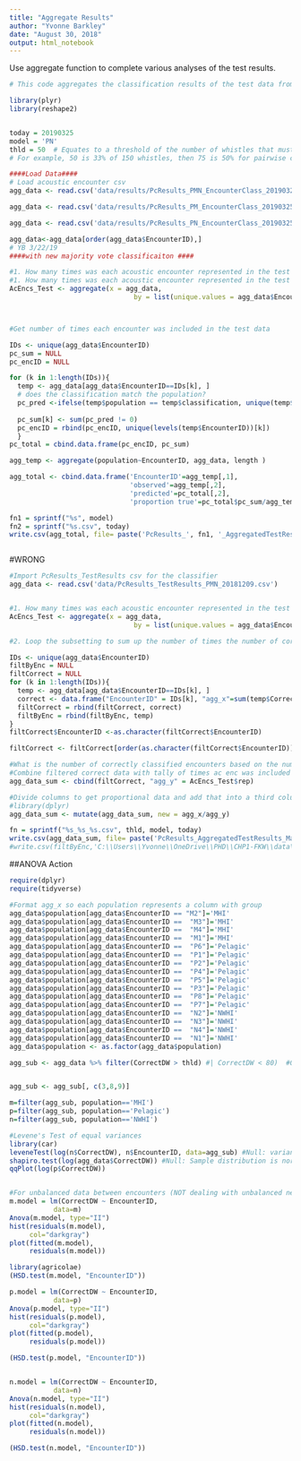 ```yaml
---
title: "Aggregate Results"
author: "Yvonne Barkley"
date: "August 30, 2018"
output: html_notebook
---
```


Use aggregate function to complete various analyses of the test results.

```r
# This code aggregates the classification results of the test data from the different iterations of Random Forests to  

library(plyr)
library(reshape2)


today = 20190325
model = 'PN'
thld = 50  # Equates to a threshold of the number of whistles that must be correctly classified to classify the encounter to the correct population. 
# For example, 50 is 33% of 150 whistles, then 75 is 50% for pairwise classifiers.

####Load Data####
# Load acoustic encounter csv
agg_data <- read.csv('data/results/PcResults_PMN_EncounterClass_20190322.csv')

agg_data <- read.csv('data/results/PcResults_PM_EncounterClass_20190325.csv')

agg_data <- read.csv('data/results/PcResults_PN_EncounterClass_20190325.csv')
```




```r

agg_data<-agg_data[order(agg_data$EncounterID),]
# YB 3/22/19
####with new majority vote classificaiton ####

#1. How many times was each acoustic encounter represented in the test data?
#1. How many times was each acoustic encounter represented in the test data?
AcEncs_Test <- aggregate(x = agg_data, 
                               by = list(unique.values = agg_data$EncounterID),                                FUN = length)



#Get number of times each encounter was included in the test data

IDs <- unique(agg_data$EncounterID)
pc_sum = NULL
pc_encID = NULL

for (k in 1:length(IDs)){
  temp <- agg_data[agg_data$EncounterID==IDs[k], ]
  # does the classification match the population?
  pc_pred <-ifelse(temp$population == temp$classification, unique(temp$population), ifelse(temp$population != temp$classification, 0, NA))
  
  pc_sum[k] <- sum(pc_pred != 0)
  pc_encID = rbind(pc_encID, unique(levels(temp$EncounterID))[k])
  }
pc_total = cbind.data.frame(pc_encID, pc_sum)

agg_temp <- aggregate(population~EncounterID, agg_data, length )

agg_total <- cbind.data.frame('EncounterID'=agg_temp[,1], 
                              'observed'=agg_temp[,2], 
                              'predicted'=pc_total[,2], 
                              'proportion true'=pc_total$pc_sum/agg_temp$population)

fn1 = sprintf("%s", model)
fn2 = sprintf("%s.csv", today)
write.csv(agg_total, file= paste('PcResults_', fn1, '_AggregatedTestResults_MajorityVote_', fn2, sep=""), row.names = F )



```


#WRONG
```r

#Import PcResults_TestResults csv for the classifier
agg_data <- read.csv('data/PcResults_TestResults_PMN_20181209.csv')


#1. How many times was each acoustic encounter represented in the test data?
AcEncs_Test <- aggregate(x = agg_data, 
                               by = list(unique.values = agg_data$EncounterID),                                FUN = length)

#2. Loop the subsetting to sum up the number of times the number of correctly classified whistles exceeded the threshold for each acoustic encounter.

IDs <- unique(agg_data$EncounterID)
filtByEnc = NULL
filtCorrect = NULL
for (k in 1:length(IDs)){
  temp <- agg_data[agg_data$EncounterID==IDs[k], ]
  correct <- data.frame("EncounterID" = IDs[k], "agg_x"=sum(temp$CorrectDW > thld)) # sum up the number of times the correct whistle classifications exceeded the threshold for each encounter
  filtCorrect = rbind(filtCorrect, correct)
  filtByEnc = rbind(filtByEnc, temp)
}
filtCorrect$EncounterID <-as.character(filtCorrect$EncounterID) 

filtCorrect <- filtCorrect[order(as.character(filtCorrect$EncounterID)),]

#What is the number of correctly classified encounters based on the number of times the acoustic encounter was included in the test data?
#Combine filtered correct data with tally of times ac enc was included in the test data
agg_data_sum <- cbind(filtCorrect, "agg_y" = AcEncs_Test$rep)

#Divide columns to get proportional data and add that into a third column
#library(dplyr)
agg_data_sum <- mutate(agg_data_sum, new = agg_x/agg_y)

fn = sprintf("%s_%s_%s.csv", thld, model, today)
write.csv(agg_data_sum, file= paste('PcResults_AggregatedTestResults_MajorityVote_thld', fn, sep=""), row.names = F )
#write.csv(filtByEnc,'C:\\Users\\Yvonne\\OneDrive\\PHD\\CHP1-FKW\\data\\results\\2018\\PcResults_OrderedTestResults_PM_20180830.csv', row.names = F )
```

##ANOVA Action
```r


require(dplyr)
require(tidyverse)

#Format agg_x so each population represents a column with group
agg_data$population[agg_data$EncounterID == "M2"]='MHI'
agg_data$population[agg_data$EncounterID ==  "M3"]='MHI'
agg_data$population[agg_data$EncounterID ==  "M4"]='MHI'
agg_data$population[agg_data$EncounterID ==  "M1"]='MHI'
agg_data$population[agg_data$EncounterID ==  "P6"]='Pelagic'
agg_data$population[agg_data$EncounterID ==  "P1"]='Pelagic'
agg_data$population[agg_data$EncounterID ==  "P2"]='Pelagic'
agg_data$population[agg_data$EncounterID ==  "P4"]='Pelagic'
agg_data$population[agg_data$EncounterID ==  "P5"]='Pelagic'
agg_data$population[agg_data$EncounterID ==  "P3"]='Pelagic'
agg_data$population[agg_data$EncounterID ==  "P8"]='Pelagic'
agg_data$population[agg_data$EncounterID ==  "P7"]='Pelagic'
agg_data$population[agg_data$EncounterID ==  "N2"]='NWHI'
agg_data$population[agg_data$EncounterID ==  "N3"]='NWHI'
agg_data$population[agg_data$EncounterID ==  "N4"]='NWHI'
agg_data$population[agg_data$EncounterID ==  "N1"]='NWHI'
agg_data$population <- as.factor(agg_data$population)

agg_sub <- agg_data %>% filter(CorrectDW > thld) #| CorrectDW < 80)  #Outliers exist past 80 DW


agg_sub <- agg_sub[, c(3,8,9)]

m=filter(agg_sub, population=='MHI')
p=filter(agg_sub, population=='Pelagic')
n=filter(agg_sub, population=='NWHI')

#Levene's Test of equal variances
library(car)
leveneTest(log(n$CorrectDW), n$EncounterID, data=agg_sub) #Null: variances are equal
shapiro.test(log(agg_data$CorrectDW)) #Null: Sample distribution is normal.
qqPlot(log(p$CorrectDW))


#For unbalanced data between encounters (NOT dealing with unbalanced nested ANOVA)
m.model = lm(CorrectDW ~ EncounterID, 
           data=m)
Anova(m.model, type="II") 
hist(residuals(m.model), 
     col="darkgray")
plot(fitted(m.model), 
     residuals(m.model))

library(agricolae)
(HSD.test(m.model, "EncounterID"))

p.model = lm(CorrectDW ~ EncounterID, 
           data=p)
Anova(p.model, type="II") 
hist(residuals(p.model), 
     col="darkgray")
plot(fitted(p.model), 
     residuals(p.model))

(HSD.test(p.model, "EncounterID"))


n.model = lm(CorrectDW ~ EncounterID, 
           data=n)
Anova(n.model, type="II") 
hist(residuals(n.model), 
     col="darkgray")
plot(fitted(n.model), 
     residuals(n.model))

(HSD.test(n.model, "EncounterID"))






```




